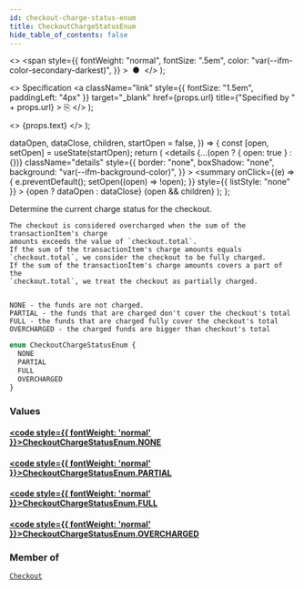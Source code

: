 ```yaml
---
id: checkout-charge-status-enum
title: CheckoutChargeStatusEnum
hide_table_of_contents: false
---
```


  <>
    <span
      style={{
        fontWeight: "normal",
        fontSize: ".5em",
        color: "var(--ifm-color-secondary-darkest)",
      }}
    >
      &nbsp;●&nbsp;
    </span>
  </>
);

  <>
    Specification
    <a
      className="link"
      style={{ fontSize: "1.5em", paddingLeft: "4px" }}
      target="\_blank"
      href={props.url}
      title={"Specified by " + props.url}
    >
      ⎘
    </a>
  </>
);

  <>
    <span className={props.class}>{props.text}</span>
  </>
);


  dataOpen,
  dataClose,
  children,
  startOpen = false,
}) => {
  const [open, setOpen] = useState(startOpen);
  return (
    <details
      {...(open ? { open: true } : {})}
      className="details"
      style={{
        border: "none",
        boxShadow: "none",
        background: "var(--ifm-background-color)",
      }}
    >
      <summary
        onClick={(e) => {
          e.preventDefault();
          setOpen((open) => !open);
        }}
        style={{ listStyle: "none" }}
      >
        {open ? dataOpen : dataClose}
      </summary>
      {open && children}
    </details>
  );
};

Determine the current charge status for the checkout.

    The checkout is considered overcharged when the sum of the transactionItem's charge
    amounts exceeds the value of `checkout.total`.
    If the sum of the transactionItem's charge amounts equals
    `checkout.total`, we consider the checkout to be fully charged.
    If the sum of the transactionItem's charge amounts covers a part of the
    `checkout.total`, we treat the checkout as partially charged.


    NONE - the funds are not charged.
    PARTIAL - the funds that are charged don't cover the checkout's total
    FULL - the funds that are charged fully cover the checkout's total
    OVERCHARGED - the charged funds are bigger than checkout's total

```graphql
enum CheckoutChargeStatusEnum {
  NONE
  PARTIAL
  FULL
  OVERCHARGED
}
```

### Values

#### [<code style={{ fontWeight: 'normal' }}>CheckoutChargeStatusEnum.<b>NONE</b></code>](#)

>

#### [<code style={{ fontWeight: 'normal' }}>CheckoutChargeStatusEnum.<b>PARTIAL</b></code>](#)

>

#### [<code style={{ fontWeight: 'normal' }}>CheckoutChargeStatusEnum.<b>FULL</b></code>](#)

>

#### [<code style={{ fontWeight: 'normal' }}>CheckoutChargeStatusEnum.<b>OVERCHARGED</b></code>](#)

>

### Member of

[`Checkout`](../../../api-storefront/checkout/objects/checkout) <Badge class="badge badge--secondary" text="object"/>
